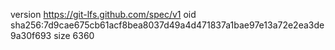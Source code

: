 version https://git-lfs.github.com/spec/v1
oid sha256:7d9cae675cb61acf8bea8037d49a4d471837a1bae97e13a72e2ea3de9a30f693
size 6360
